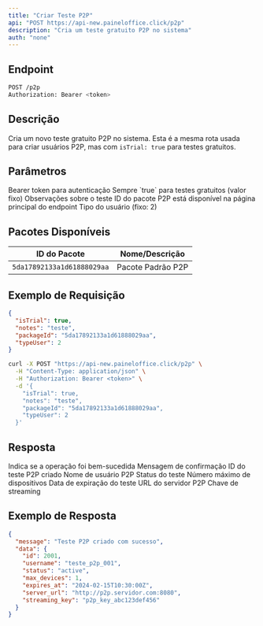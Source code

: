 ```yaml
---
title: "Criar Teste P2P"
api: "POST https://api-new.paineloffice.click/p2p"
description: "Cria um teste gratuito P2P no sistema"
auth: "none"
---
```


## Endpoint

<CodeGroup>

```bash Requisição
POST /p2p
Authorization: Bearer <token>
```

</CodeGroup>

## Descrição

Cria um novo teste gratuito P2P no sistema. Esta é a mesma rota usada para criar usuários P2P, mas com `isTrial: true` para testes gratuitos.

## Parâmetros

<ParamField header="Authorization" type="string" required>
  Bearer token para autenticação
</ParamField>

<ParamField body="isTrial" type="boolean" required default="true">
  Sempre `true` para testes gratuitos (valor fixo)
</ParamField>

<ParamField body="notes" type="string">
  Observações sobre o teste
</ParamField>

<ParamField body="packageId" type="string" required>
  ID do pacote P2P está disponível na página principal do endpoint
</ParamField>

<ParamField body="typeUser" type="integer" required>
  Tipo do usuário (fixo: 2)
</ParamField>

## Pacotes Disponíveis

| ID do Pacote | Nome/Descrição |
|--------------|----------------|
| `5da17892133a1d61888029aa` | Pacote Padrão P2P |

## Exemplo de Requisição

<CodeGroup>

```json TryIt
{
  "isTrial": true,
  "notes": "teste",
  "packageId": "5da17892133a1d61888029aa",
  "typeUser": 2
}
```

```bash cURL
curl -X POST "https://api-new.paineloffice.click/p2p" \
  -H "Content-Type: application/json" \
  -H "Authorization: Bearer <token>" \
  -d '{
    "isTrial": true,
    "notes": "teste",
    "packageId": "5da17892133a1d61888029aa",
    "typeUser": 2
  }'
```

</CodeGroup>

## Resposta

<ResponseField name="success" type="boolean">
  Indica se a operação foi bem-sucedida
</ResponseField>

<ResponseField name="message" type="string">
  Mensagem de confirmação
</ResponseField>

<ResponseField name="data" type="object">
  <Expandable title="properties">
    <ResponseField name="id" type="integer">
      ID do teste P2P criado
    </ResponseField>
    <ResponseField name="username" type="string">
      Nome de usuário P2P
    </ResponseField>
    <ResponseField name="status" type="string">
      Status do teste
    </ResponseField>
    <ResponseField name="max_devices" type="integer">
      Número máximo de dispositivos
    </ResponseField>
    <ResponseField name="expires_at" type="string">
      Data de expiração do teste
    </ResponseField>
    <ResponseField name="server_url" type="string">
      URL do servidor P2P
    </ResponseField>
    <ResponseField name="streaming_key" type="string">
      Chave de streaming
    </ResponseField>
  </Expandable>
</ResponseField>

## Exemplo de Resposta

```json
{
  "message": "Teste P2P criado com sucesso",
  "data": {
    "id": 2001,
    "username": "teste_p2p_001",
    "status": "active",
    "max_devices": 1,
    "expires_at": "2024-02-15T10:30:00Z",
    "server_url": "http://p2p.servidor.com:8080",
    "streaming_key": "p2p_key_abc123def456"
  }
}
```
